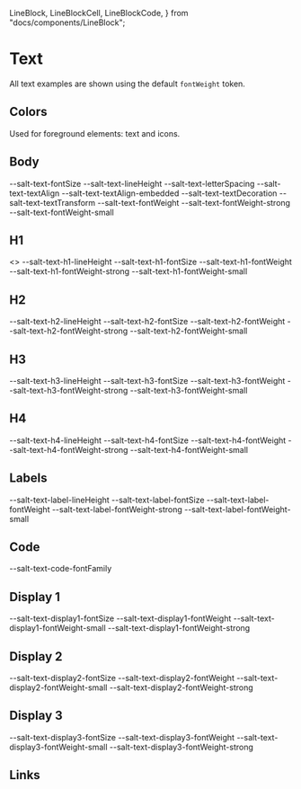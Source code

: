   LineBlock,
  LineBlockCell,
  LineBlockCode,
} from "docs/components/LineBlock";


<Meta title="Documentation/Styles and Theming/Characteristics/Text" />

# Text

All text examples are shown using the default `fontWeight` token.

## Colors

Used for foreground elements: text and icons.

<Canvas>
  <Story name="Colors">
    <DocGrid>
      <ColorBlock colorVar="--salt-text-background" />
      <ColorBlock colorVar="--salt-text-background-hover" />
      <ColorBlock colorVar="--salt-text-background-selected" />
      <ColorBlock colorVar="--salt-text-primary-foreground" />
      <ColorBlock colorVar="--salt-text-primary-foreground-disabled" />
      <ColorBlock colorVar="--salt-text-secondary-foreground" />
      <ColorBlock colorVar="--salt-text-secondary-foreground-disabled" />
    </DocGrid>
  </Story>
</Canvas>

## Body

<Canvas>
  <Story name="Body">
    <TextBlock
      lineHeight="--salt-text-lineHeight"
      fontSize="--salt-text-fontSize"
      textDecoration="--salt-text-textDecoration"
      textTransform="--salt-text-textTransform"
      textAlign="--salt-text-textAlign"
      letterSpacing="--salt-text-letterSpacing"
    />
    <DocGrid textExample={true}>
      <BlankBlockCell />
      <BlankBlockCode>--salt-text-fontSize</BlankBlockCode>
      <BlankBlockCell />
      <BlankBlockCode>--salt-text-lineHeight</BlankBlockCode>
      <BlankBlockCell />
      <BlankBlockCode>--salt-text-letterSpacing</BlankBlockCode>
      <BlankBlockCell />
      <BlankBlockCode>--salt-text-textAlign</BlankBlockCode>
      <BlankBlockCell />
      <BlankBlockCode>--salt-text-textAlign-embedded</BlankBlockCode>
      <BlankBlockCell />
      <BlankBlockCode>--salt-text-textDecoration</BlankBlockCode>
      <BlankBlockCell />
      <BlankBlockCode>--salt-text-textTransform</BlankBlockCode>
      <BlankBlockCell />
      <BlankBlockCode>--salt-text-fontWeight</BlankBlockCode>
      <BlankBlockCell />
      <BlankBlockCode>--salt-text-fontWeight-strong</BlankBlockCode>
      <BlankBlockCell />
      <BlankBlockCode>--salt-text-fontWeight-small</BlankBlockCode>
    </DocGrid>
  </Story>
</Canvas>

## H1

<Canvas>
  <Story name="H1">
    <>
      <TextBlock
        lineHeight="--salt-text-h1-lineHeight"
        fontSize="--salt-text-h1-fontSize"
        fontWeight="--salt-text-h1-fontWeight"
      />
      <DocGrid textExample={true}>
        <BlankBlockCell />
        <BlankBlockCode>--salt-text-h1-lineHeight</BlankBlockCode>
        <BlankBlockCell />
        <BlankBlockCode>--salt-text-h1-fontSize</BlankBlockCode>
        <BlankBlockCell />
        <BlankBlockCode>--salt-text-h1-fontWeight</BlankBlockCode>
        <BlankBlockCell />
        <BlankBlockCode>--salt-text-h1-fontWeight-strong</BlankBlockCode>
        <BlankBlockCell />
        <BlankBlockCode>--salt-text-h1-fontWeight-small</BlankBlockCode>
      </DocGrid>
    </>
  </Story>
</Canvas>

## H2

<Canvas>
  <Story name="H2">
    <TextBlock
      lineHeight="--salt-text-h2-lineHeight"
      fontSize="--salt-text-h2-fontSize"
      fontWeight="--salt-text-h2-fontWeight"
    />
    <DocGrid textExample={true}>
      <BlankBlockCell />
      <BlankBlockCode>--salt-text-h2-lineHeight</BlankBlockCode>
      <BlankBlockCell />
      <BlankBlockCode>--salt-text-h2-fontSize</BlankBlockCode>
      <BlankBlockCell />
      <BlankBlockCode>--salt-text-h2-fontWeight</BlankBlockCode>
      <BlankBlockCell />
      <BlankBlockCode>--salt-text-h2-fontWeight-strong</BlankBlockCode>
      <BlankBlockCell />
      <BlankBlockCode>--salt-text-h2-fontWeight-small</BlankBlockCode>
    </DocGrid>
  </Story>
</Canvas>

## H3

<Canvas>
  <Story name="H3">
    <TextBlock
      lineHeight="--salt-text-h3-lineHeight"
      fontSize="--salt-text-h3-fontSize"
      fontWeight="--salt-text-h3-fontWeight"
    />
    <DocGrid textExample={true}>
      <BlankBlockCell />
      <BlankBlockCode>--salt-text-h3-lineHeight</BlankBlockCode>
      <BlankBlockCell />
      <BlankBlockCode>--salt-text-h3-fontSize</BlankBlockCode>
      <BlankBlockCell />
      <BlankBlockCode>--salt-text-h3-fontWeight</BlankBlockCode>
      <BlankBlockCell />
      <BlankBlockCode>--salt-text-h3-fontWeight-strong</BlankBlockCode>
      <BlankBlockCell />
      <BlankBlockCode>--salt-text-h3-fontWeight-small</BlankBlockCode>
    </DocGrid>
  </Story>
</Canvas>

## H4

<Canvas>
  <Story name="H4">
    <TextBlock
      lineHeight="--salt-text-h4-lineHeight"
      fontSize="--salt-text-h4-fontSize"
      fontWeight="--salt-text-h4-fontWeight"
    />
    <DocGrid textExample={true}>
      <BlankBlockCell />
      <BlankBlockCode>--salt-text-h4-lineHeight</BlankBlockCode>
      <BlankBlockCell />
      <BlankBlockCode>--salt-text-h4-fontSize</BlankBlockCode>
      <BlankBlockCell />
      <BlankBlockCode>--salt-text-h4-fontWeight</BlankBlockCode>
      <BlankBlockCell />
      <BlankBlockCode>--salt-text-h4-fontWeight-strong</BlankBlockCode>
      <BlankBlockCell />
      <BlankBlockCode>--salt-text-h4-fontWeight-small</BlankBlockCode>
    </DocGrid>
  </Story>
</Canvas>

## Labels

<Canvas>
  <Story name="Labels">
    <TextBlock
      lineHeight="--salt-text-label-lineHeight"
      fontSize="--salt-text-label-fontSize"
      fontWeight="--salt-text-label-fontWeight"
    />
    <DocGrid textExample={true}>
      <BlankBlockCell />
      <BlankBlockCode>--salt-text-label-lineHeight</BlankBlockCode>
      <BlankBlockCell />
      <BlankBlockCode>--salt-text-label-fontSize</BlankBlockCode>
      <BlankBlockCell />
      <BlankBlockCode>--salt-text-label-fontWeight</BlankBlockCode>
      <BlankBlockCell />
      <BlankBlockCode>--salt-text-label-fontWeight-strong</BlankBlockCode>
      <BlankBlockCell />
      <BlankBlockCode>--salt-text-label-fontWeight-small</BlankBlockCode>
    </DocGrid>
  </Story>
</Canvas>

## Code

<Canvas>
  <Story name="Code">
    <TextBlock fontFamily="--salt-text-code-fontFamily" />
    <DocGrid textExample={true}>
      <BlankBlockCell />
      <BlankBlockCode>--salt-text-code-fontFamily</BlankBlockCode>
    </DocGrid>
  </Story>
</Canvas>

## Display 1

<Canvas>
  <Story name="Display1">
    <TextBlock
      lineHeight="--salt-text-display1-fontSize"
      fontWeight="--salt-text-display1-fontWeight"
    />
    <DocGrid textExample={true}>
      <BlankBlockCell />
      <BlankBlockCode>--salt-text-display1-fontSize</BlankBlockCode>
      <BlankBlockCell />
      <BlankBlockCode>--salt-text-display1-fontWeight</BlankBlockCode>
      <BlankBlockCell />
      <BlankBlockCode>--salt-text-display1-fontWeight-small</BlankBlockCode>
      <BlankBlockCell />
      <BlankBlockCode>--salt-text-display1-fontWeight-strong</BlankBlockCode>
    </DocGrid>
  </Story>
</Canvas>

## Display 2

<Canvas>
  <Story name="Display2">
    <TextBlock
      lineHeight="--salt-text-display2-fontSize"
      fontWeight="--salt-text-display2-fontWeight"
    />
    <DocGrid textExample={true}>
      <BlankBlockCell />
      <BlankBlockCode>--salt-text-display2-fontSize</BlankBlockCode>
      <BlankBlockCell />
      <BlankBlockCode>--salt-text-display2-fontWeight</BlankBlockCode>
      <BlankBlockCell />
      <BlankBlockCode>--salt-text-display2-fontWeight-small</BlankBlockCode>
      <BlankBlockCell />
      <BlankBlockCode>--salt-text-display2-fontWeight-strong</BlankBlockCode>
    </DocGrid>
  </Story>
</Canvas>

## Display 3

<Canvas>
  <Story name="Display3">
    <TextBlock
      lineHeight="--salt-text-display3-fontSize"
      fontWeight="--salt-text-display3-fontWeight"
    />
    <DocGrid textExample={true}>
      <BlankBlockCell />
      <BlankBlockCode>--salt-text-display3-fontSize</BlankBlockCode>
      <BlankBlockCell />
      <BlankBlockCode>--salt-text-display3-fontWeight</BlankBlockCode>
      <BlankBlockCell />
      <BlankBlockCode>--salt-text-display3-fontWeight-small</BlankBlockCode>
      <BlankBlockCell />
      <BlankBlockCode>--salt-text-display3-fontWeight-strong</BlankBlockCode>
    </DocGrid>
  </Story>
</Canvas>

## Links

<Canvas>
  <Story name="Links">
    <TextBlock
      textDecoration="--salt-text-link-textDecoration"
      color="--salt-text-link-foreground-hover"
    />
    <DocGrid textExample={true}>
      <ColorBlock colorVar="--salt-text-link-foreground-hover" />
      <ColorBlock colorVar="--salt-text-link-foreground-active" />
      <ColorBlock colorVar="--salt-text-link-foreground-visited" />
      <TextDecorationBlock textDecoration="--salt-text-link-textDecoration" />
      <TextDecorationBlock textDecoration="--salt-text-link-textDecoration-hover" />
      <TextDecorationBlock textDecoration="--salt-text-link-textDecoration-selected" />
    </DocGrid>
  </Story>
</Canvas>
